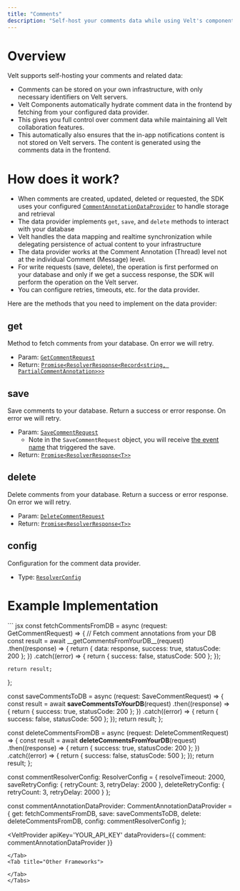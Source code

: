 ```yaml
---
title: "Comments"
description: "Self-host your comments data while using Velt's components. Keep comment storage on your infrastructure with minimal metadata stored on Velt servers."
---
```


# Overview
Velt supports self-hosting your comments and related data:

- Comments can be stored on your own infrastructure, with only necessary identifiers on Velt servers.
- Velt Components automatically hydrate comment data in the frontend by fetching from your configured data provider.
- This gives you full control over comment data while maintaining all Velt collaboration features.
- This automatically also ensures that the in-app notifications content is not stored on Velt servers. The content is generated using the comments data in the frontend.

# How does it work?
- When comments are created, updated, deleted or requested, the SDK uses your configured [`CommentAnnotationDataProvider`](/api-reference/sdk/models/data-models#commentannotationdataprovider) to handle storage and retrieval
- The data provider implements `get`, `save`, and `delete` methods to interact with your database
- Velt handles the data mapping and realtime synchronization while delegating persistence of actual content to your infrastructure
- The data provider works at the Comment Annotation (Thread) level not at the individual Comment (Message) level.
- For write requests (save, delete), the operation is first performed on your database and only if we get a success response, the SDK will perform the operation on the Velt server.
- You can configure retries, timeouts, etc. for the data provider.

Here are the methods that you need to implement on the data provider:
## get
Method to fetch comments from your database. On error we will retry.
- Param: [`GetCommentRequest`](/api-reference/sdk/models/api-request-objects#getcommentrequest)
- Return: [`Promise<ResolverResponse<Record<string, PartialCommentAnnotation>>>`](/api-reference/sdk/models/data-models#resolverresponse)

## save
Save comments to your database. Return a success or error response. On error we will retry.
- Param: [`SaveCommentRequest`](/api-reference/sdk/models/api-request-objects#savecommentrequest)
  - Note in the `SaveCommentRequest` object, you will receive [the event name](/api-reference/sdk/models/data-models#resolveractions) that triggered the save.
- Return: [`Promise<ResolverResponse<T>>`](/api-reference/sdk/models/data-models#resolverresponse)

## delete
Delete comments from your database. Return a success or error response. On error we will retry.
- Param: [`DeleteCommentRequest`](/api-reference/sdk/models/api-request-objects#deletecommentrequest)
- Return: [`Promise<ResolverResponse<T>>`](/api-reference/sdk/models/data-models#resolverresponse)

## config
Configuration for the comment data provider.
- Type: [`ResolverConfig`](/api-reference/sdk/models/data-models#resolverconfig)

# Example Implementation

<Tabs>
<Tab title="React / Next.js">
``` jsx
const fetchCommentsFromDB = async (request: GetCommentRequest) => {
    // Fetch comment annotations from your DB
    const result = await __getCommentsFromYourDB__(request)
      .then((response) => {
        return { data: response, success: true, statusCode: 200 };
      })
      .catch((error) => {
        return { success: false, statusCode: 500 };
      });

    return result;
};

const saveCommentsToDB = async (request: SaveCommentRequest) => {
    const result = await __saveCommentsToYourDB__(request)
      .then((response) => {
        return { success: true, statusCode: 200 };
      })
      .catch((error) => {
        return { success: false, statusCode: 500 };
    });
    return result;
};

const deleteCommentsFromDB = async (request: DeleteCommentRequest) => {
    const result = await __deleteCommentsFromYourDB__(request)
      .then((response) => {
        return { success: true, statusCode: 200 };
      })
      .catch((error) => {
        return { success: false, statusCode: 500 };
    });
    return result;
};

const commentResolverConfig: ResolverConfig = {
    resolveTimeout: 2000,
    saveRetryConfig: {
        retryCount: 3,
        retryDelay: 2000
    },
    deleteRetryConfig: {
        retryCount: 3,
        retryDelay: 2000
    }
};


const commentAnnotationDataProvider: CommentAnnotationDataProvider = {
    get: fetchCommentsFromDB,
    save: saveCommentsToDB,
    delete: deleteCommentsFromDB,
    config: commentResolverConfig
};

<VeltProvider 
    apiKey='YOUR_API_KEY'
    dataProviders={{
        comment: commentAnnotationDataProvider
    }}
>
</VeltProvider>

```
</Tab>
<Tab title="Other Frameworks">

</Tab>
</Tabs>